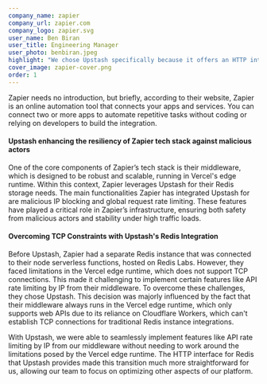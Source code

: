 ```yaml
---
company_name: zapier
company_url: zapier.com
company_logo: zapier.svg
user_name: Ben Biran
user_title: Engineering Manager
user_photo: benbiran.jpeg
highlight: "We chose Upstash specifically because it offers an HTTP interface for Redis, which perfectly suited our needs"
cover_image: zapier-cover.png
order: 1
---
```



Zapier needs no introduction, but briefly, according to their website, Zapier is an online automation tool that connects your apps and services. You can connect two or more apps to automate repetitive tasks without coding or relying on developers to build the integration.
#### Upstash enhancing the resiliency of Zapier tech stack against malicious actors

One of the core components of Zapier’s tech stack is their middleware, which is designed to be robust and scalable, running in Vercel's edge runtime. Within this context, Zapier leverages Upstash for their Redis storage needs. The main functionalities Zapier has integrated Upstash for are malicious IP blocking and global request rate limiting. These features have played a critical role in Zapier’s infrastructure, ensuring both safety from malicious actors and stability under high traffic loads.
#### Overcoming TCP Constraints with Upstash's Redis Integration

Before Upstash, Zapier had a separate Redis instance that was connected to their node serverless functions, hosted on Redis Labs. However, they faced limitations in the Vercel edge runtime, which does not support TCP connections. This made it challenging to implement certain features like API rate limiting by IP from their middleware. To overcome these challenges, they chose Upstash. This decision was majorly influenced by the fact that their middleware always runs in the Vercel edge runtime, which only supports web APIs due to its reliance on Cloudflare Workers, which can't establish TCP connections for traditional Redis instance integrations.

<Highlight name="Ben Biran" title="Engineering Manager" photo="benbiran.jpeg">
With Upstash, we were able to seamlessly implement features like API rate limiting by IP from our middleware without needing to work around the limitations posed by the Vercel edge runtime. The HTTP interface for Redis that Upstash provides made this transition much more straightforward for us, allowing our team to focus on optimizing other aspects of our platform.
</Highlight>

